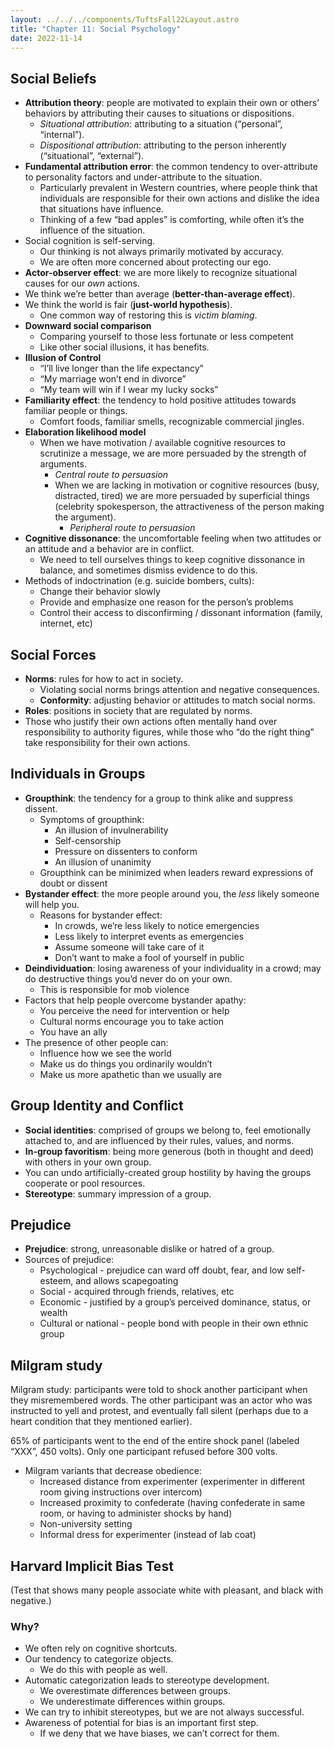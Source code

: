 ```yaml
---
layout: ../../../components/TuftsFall22Layout.astro
title: "Chapter 11: Social Psychology"
date: 2022-11-14
---
```


## Social Beliefs

- **Attribution theory**: people are motivated to explain their own or others’ behaviors by attributing their causes to situations or dispositions. 
	- *Situational attribution*: attributing to a situation (“personal”, “internal”). 
	- *Dispositional attribution*: attributing to the person inherently (“situational”, “external”). 
- **Fundamental attribution error**: the common tendency to over-attribute to personality factors and under-attribute to the situation. 
	- Particularly prevalent in Western countries, where people think that individuals are responsible for their own actions and dislike the idea that situations have influence. 
	- Thinking of a few “bad apples” is comforting, while often it’s the influence of the situation. 
- Social cognition is self-serving. 
	- Our thinking is not always primarily motivated by accuracy. 
	- We are often more concerned about protecting our ego. 
- **Actor-observer effect**: we are more likely to recognize situational causes for our *own* actions. 
- We think we’re better than average (**better-than-average effect**).
- We think the world is fair (**just-world hypothesis**).
	- One common way of restoring this is *victim blaming*. 
- **Downward social comparison**
	- Comparing yourself to those less fortunate or less competent
	- Like other social illusions, it has benefits. 
- **Illusion of Control**
	- “I’ll live longer than the life expectancy”
	- “My marriage won’t end in divorce”
	- “My team will win if I wear my lucky socks”
- **Familiarity effect**: the tendency to hold positive attitudes towards familiar people or things. 
	- Comfort foods, familiar smells, recognizable commercial jingles. 
- **Elaboration likelihood model**
	- When we have motivation / available cognitive resources to scrutinize a message, we are more persuaded by the strength of arguments. 
		- *Central route to persuasion*
		- When we are lacking in motivation or cognitive resources (busy, distracted, tired) we are more persuaded by superficial things (celebrity spokesperson, the attractiveness of the person making the argument). 
			- *Peripheral route to persuasion*
- **Cognitive dissonance**: the uncomfortable feeling when two attitudes or an attitude and a behavior are in conflict. 
	- We need to tell ourselves things to keep cognitive dissonance in balance, and sometimes dismiss evidence to do this. 
- Methods of indoctrination (e.g. suicide bombers, cults): 
	- Change their behavior slowly
	- Provide and emphasize one reason for the person’s problems
	- Control their access to disconfirming / dissonant information (family, internet, etc)


## Social Forces

- **Norms**: rules for how to act in society. 
	- Violating social norms brings attention and negative consequences. 
	- **Conformity**: adjusting behavior or attitudes to match social norms. 
- **Roles**: positions in society that are regulated by norms. 
- Those who justify their own actions often mentally hand over responsibility to authority figures, while those who “do the right thing” take responsibility for their own actions. 


## Individuals in Groups

- **Groupthink**: the tendency for a group to think alike and suppress dissent. 
	- Symptoms of groupthink:
		- An illusion of invulnerability
		- Self-censorship
		- Pressure on dissenters to conform
		- An illusion of unanimity
	- Groupthink can be minimized when leaders reward expressions of doubt or dissent
- **Bystander effect**: the more people around you, the *less* likely someone will help you. 
	- Reasons for bystander effect:
		- In crowds, we’re less likely to notice emergencies
		- Less likely to interpret events as emergencies
		- Assume someone will  take care of it
		- Don’t want to make a fool of yourself in public
- **Deindividuation**: losing awareness of your individuality in a crowd; may do destructive things you’d never do on your own. 
	- This is responsible for mob violence
- Factors that help people overcome bystander apathy:
	- You perceive the need for intervention or help
	- Cultural norms encourage you to take action
	- You have an ally
- The presence of other people can:
	- Influence how we see the world
	- Make us do things you ordinarily wouldn’t
	- Make us more apathetic than we usually are


## Group Identity and Conflict

- **Social identities**: comprised of groups we belong to, feel emotionally attached to, and are influenced by their rules, values, and norms. 
- **In-group favoritism**: being more generous (both in thought and deed) with others in your own group. 
- You can undo artificially-created group hostility by having the groups cooperate or pool resources. 
- **Stereotype**: summary impression of a group. 

## Prejudice

- **Prejudice**: strong, unreasonable dislike or hatred of a group. 
- Sources of prejudice: 
	- Psychological - prejudice can ward off doubt, fear, and low self-esteem, and allows scapegoating
	- Social - acquired through friends, relatives, etc
	- Economic - justified by a group’s perceived dominance, status, or wealth
	- Cultural or national - people bond with people in their own ethnic group


## Milgram study

Milgram study: participants were told to shock another participant when they misremembered words. The other participant was an actor who was instructed to yell and protest, and eventually fall silent (perhaps due to a heart condition that they mentioned earlier). 

65% of participants went to the end of the entire shock panel (labeled “XXX”, 450 volts). Only one participant refused before 300 volts. 

- Milgram variants that decrease obedience: 
	- Increased distance from experimenter (experimenter in different room giving instructions over intercom)
	- Increased proximity to confederate (having confederate in same room, or having to administer shocks by hand)
	- Non-university setting
	- Informal dress for experimenter (instead of lab coat)


## Harvard Implicit Bias Test

(Test that shows many people associate white with pleasant,  and black with negative.)

### Why?

- We often rely on cognitive shortcuts. 
- Our tendency to categorize objects. 
	- We do this with people as well. 
- Automatic categorization leads to stereotype development. 
	- We overestimate differences between groups. 
	- We underestimate differences within groups.
- We can try to inhibit stereotypes, but we are not always successful. 
- Awareness of potential for bias is an important first step. 
	- If we deny that we have biases, we can’t correct for them. 